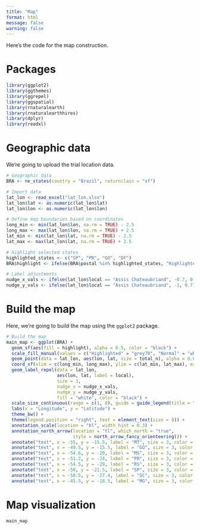```yaml
---
title: "Map"
format: html
message: false
warning: false
---
```


Here's the code for the map construction.

# Packages

```r
library(ggplot2)
library(ggthemes)
library(ggrepel)
library(ggspatial)
library(rnaturalearth)
library(rnaturalearthhires)
library(dplyr)
library(readxl)
```

# Geographic data

We’re going to upload the trial location data.

```r
# Geographic data
BRA <- ne_states(country = "Brazil", returnclass = "sf")

# Import data
lat_lon <- read_excel("lat_lon.xlsx")
lat_lon$lat <- as.numeric(lat_lon$lat)
lat_lon$lon <- as.numeric(lat_lon$lon)

# Define map boundaries based on coordinates
long_min <- min(lat_lon$lon, na.rm = TRUE) - 2.5
long_max <- max(lat_lon$lon, na.rm = TRUE) + 2.5
lat_min <- min(lat_lon$lat, na.rm = TRUE) - 2.5
lat_max <- max(lat_lon$lat, na.rm = TRUE) + 2.5

# Highlight selected states
highlighted_states <- c("SP", "PR", "GO", "DF")
BRA$highlight <- ifelse(BRA$postal %in% highlighted_states, "Highlighted", "Normal")

# Label adjustments
nudge_x_vals <- ifelse(lat_lon$local == "Assis Chateaubriand", -0.7, 0.5)
nudge_y_vals <- ifelse(lat_lon$local == "Assis Chateaubriand", -1, 0.7)
```

# Build the map

Here, we’re going to build the map using the `ggplot2` package.

```r
# Build the map
main_map <- ggplot(BRA) +
  geom_sf(aes(fill = highlight), alpha = 0.5, color = "black") +
  scale_fill_manual(values = c("Highlighted" = "grey70", "Normal" = "white"), guide = "none") +
  geom_point(data = lat_lon, aes(lon, lat, size = total_n), alpha = 0.8, color = "grey20") +
  coord_sf(xlim = c(long_min, long_max), ylim = c(lat_min, lat_max), expand = FALSE) +
  geom_label_repel(data = lat_lon,
                   aes(lon, lat, label = local),
                   size = 3,
                   nudge_x = nudge_x_vals,
                   nudge_y = nudge_y_vals,
                   fill = "white", color = "black") +
  scale_size_continuous(range = c(1, 8), guide = guide_legend(title = "Number of Trials")) +
  labs(x = "Longitude", y = "Latitude") +
  theme_bw() +
  theme(legend.position = "right", text = element_text(size = 8)) +
  annotation_scale(location = "bl", width_hint = 0.3) +
  annotation_north_arrow(location = "tl", which_north = "true",
                         style = north_arrow_fancy_orienteering()) +
  annotate("text", x = -55, y = -15.5, label = "MT", size = 3, color = "black") +
  annotate("text", x = -49.5, y = -15.5, label = "GO", size = 3, color = "black") +
  annotate("text", x = -54.6, y = -20, label = "MS", size = 3, color = "black") +
  annotate("text", x = -51.2, y = -24, label = "PR", size = 3, color = "black") +
  annotate("text", x = -54.5, y = -29, label = "RS", size = 3, color = "black") +
  annotate("text", x = -50, y = -21.5, label = "SP", size = 3, color = "black") +
  annotate("text", x = -50.5, y = -27.4, label = "SC", size = 3, color = "black") +
  annotate("text", x = -45.5, y = -18.5, label = "MG", size = 3, color = "black")
```

# Map visualization

```r
main_map
```
